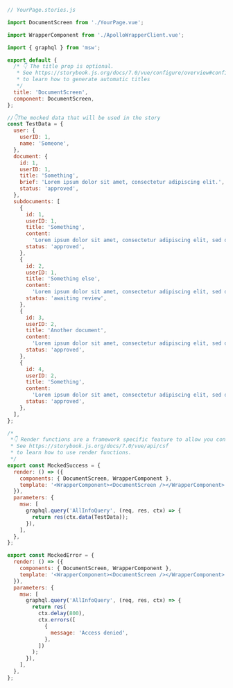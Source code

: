 ```js
// YourPage.stories.js

import DocumentScreen from './YourPage.vue';

import WrapperComponent from './ApolloWrapperClient.vue';

import { graphql } from 'msw';

export default {
  /* 👇 The title prop is optional.
   * See https://storybook.js.org/docs/7.0/vue/configure/overview#configure-story-loading
   * to learn how to generate automatic titles
   */
  title: 'DocumentScreen',
  component: DocumentScreen,
};

//👇The mocked data that will be used in the story
const TestData = {
  user: {
    userID: 1,
    name: 'Someone',
  },
  document: {
    id: 1,
    userID: 1,
    title: 'Something',
    brief: 'Lorem ipsum dolor sit amet, consectetur adipiscing elit.',
    status: 'approved',
  },
  subdocuments: [
    {
      id: 1,
      userID: 1,
      title: 'Something',
      content:
        'Lorem ipsum dolor sit amet, consectetur adipiscing elit, sed do eiusmod tempor incididunt ut labore et dolore magna aliqua.',
      status: 'approved',
    },
    {
      id: 2,
      userID: 1,
      title: 'Something else',
      content:
        'Lorem ipsum dolor sit amet, consectetur adipiscing elit, sed do eiusmod tempor incididunt ut labore et dolore magna aliqua.',
      status: 'awaiting review',
    },
    {
      id: 3,
      userID: 2,
      title: 'Another document',
      content:
        'Lorem ipsum dolor sit amet, consectetur adipiscing elit, sed do eiusmod tempor incididunt ut labore et dolore magna aliqua.',
      status: 'approved',
    },
    {
      id: 4,
      userID: 2,
      title: 'Something',
      content:
        'Lorem ipsum dolor sit amet, consectetur adipiscing elit, sed do eiusmod tempor incididunt ut labore et dolore magna aliqua.',
      status: 'approved',
    },
  ],
};

/*
 *👇 Render functions are a framework specific feature to allow you control on how the component renders.
 * See https://storybook.js.org/docs/7.0/vue/api/csf
 * to learn how to use render functions.
 */
export const MockedSuccess = {
  render: () => ({
    components: { DocumentScreen, WrapperComponent },
    template: '<WrapperComponent><DocumentScreen /></WrapperComponent>',
  }),
  parameters: {
    msw: [
      graphql.query('AllInfoQuery', (req, res, ctx) => {
        return res(ctx.data(TestData));
      }),
    ],
  },
};

export const MockedError = {
  render: () => ({
    components: { DocumentScreen, WrapperComponent },
    template: '<WrapperComponent><DocumentScreen /></WrapperComponent>',
  }),
  parameters: {
    msw: [
      graphql.query('AllInfoQuery', (req, res, ctx) => {
        return res(
          ctx.delay(800),
          ctx.errors([
            {
              message: 'Access denied',
            },
          ])
        );
      }),
    ],
  },
};
```
